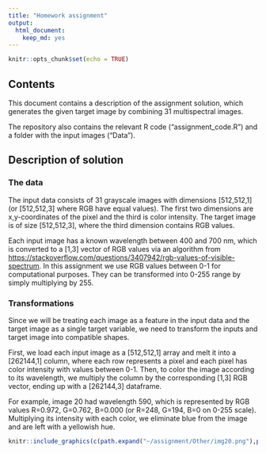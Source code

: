 ```yaml
---
title: "Homework assignment"
output: 
  html_document: 
    keep_md: yes
---
```


```r
knitr::opts_chunk$set(echo = TRUE)
```

## Contents 

This document contains a description of the assignment solution, which generates the given target image by combining 31 multispectral images.

The repository also contains the relevant R code ("assignment_code.R") and a folder with the input images ("Data").

## Description of solution

### The data

The input data consists of 31 grayscale images with dimensions [512,512,1] (or [512,512,3] where RGB have equal values). The first two dimensions are x,y-coordinates of the pixel and the third is color intensity. The target image is of size [512,512,3], where the third dimension contains RGB values.

Each input image has a known wavelength between 400 and 700 nm, which is converted to a [1,3] vector of RGB values via an algorithm from <https://stackoverflow.com/questions/3407942/rgb-values-of-visible-spectrum>. In this assignment we use RGB values between 0-1 for computational purposes. They can be transformed into 0-255 range by simply multiplying by 255.

### Transformations 

Since we will be treating each image as a feature in the input data and the target image as a single target variable, we need to transform the inputs and target image into compatible shapes. 

First, we load each input image as a [512,512,1] array and melt it into a [262144,1] column, where each row represents a pixel and each pixel has color intensity with values between 0-1. Then, to color the image according to its wavelength, we multiply the column by the corresponding [1,3] RGB vector, ending up with a [262144,3] dataframe.  

For example, image 20 had wavelength 590, which is represented by RGB values R=0.972, G=0.762, B=0.000 (or R=248, G=194, B=0 on 0-255 scale). Multiplying its intensity with each color, we eliminate blue from the image and are left with a yellowish hue. 

```r
knitr::include_graphics(c(path.expand("~/assignment/Other/img20.png"),path.expand("~/assignment/Other/img20_col.png"))) 
```


